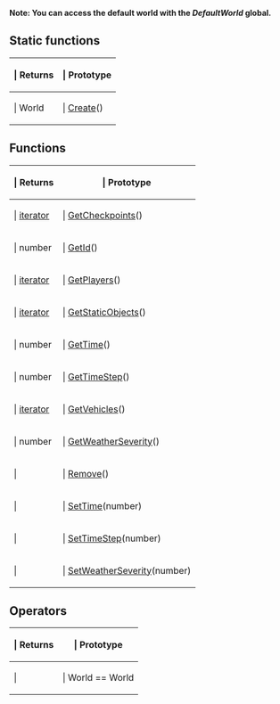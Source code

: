 '''Note: You can access the default world with the ''DefaultWorld'' global.'''

==Static functions==

{{Lua/Table_Prefix}}
{| {{Lua/Table_Header}}
!{{Lua/Column_Style/Returns_List}} | Returns
!{{Lua/Column_Style/Prototype_List}} | Prototype
|-
|{{Lua/Cell_Style/Returns_List}} | World
|{{Lua/Cell_Style/Prototype_List}} | [[Lua/Server/World/Static Functions/Create|Create]]()
|} {{Lua/Table_Suffix}}
==Functions==

{{Lua/Table_Prefix}}
{| {{Lua/Table_Header}}
!{{Lua/Column_Style/Returns_List}} | Returns
!{{Lua/Column_Style/Prototype_List}} | Prototype
|-
|{{Lua/Cell_Style/Returns_List}} | [[Lua/Tutorials/Intermediate/Iterators|iterator]]
|{{Lua/Cell_Style/Prototype_List}} | [[Lua/Server/World/Functions/GetCheckpoints|GetCheckpoints]]()
|-
|{{Lua/Cell_Style/Returns_List}} | number
|{{Lua/Cell_Style/Prototype_List}} | [[Lua/Server/World/Functions/GetId|GetId]]()
|-
|{{Lua/Cell_Style/Returns_List}} | [[Lua/Tutorials/Intermediate/Iterators|iterator]]
|{{Lua/Cell_Style/Prototype_List}} | [[Lua/Server/World/Functions/GetPlayers|GetPlayers]]()
|-
|{{Lua/Cell_Style/Returns_List}} | [[Lua/Tutorials/Intermediate/Iterators|iterator]]
|{{Lua/Cell_Style/Prototype_List}} | [[Lua/Server/World/Functions/GetStaticObjects|GetStaticObjects]]()
|-
|{{Lua/Cell_Style/Returns_List}} | number
|{{Lua/Cell_Style/Prototype_List}} | [[Lua/Server/World/Functions/GetTime|GetTime]]()
|-
|{{Lua/Cell_Style/Returns_List}} | number
|{{Lua/Cell_Style/Prototype_List}} | [[Lua/Server/World/Functions/GetTimeStep|GetTimeStep]]()
|-
|{{Lua/Cell_Style/Returns_List}} | [[Lua/Tutorials/Intermediate/Iterators|iterator]]
|{{Lua/Cell_Style/Prototype_List}} | [[Lua/Server/World/Functions/GetVehicles|GetVehicles]]()
|-
|{{Lua/Cell_Style/Returns_List}} | number
|{{Lua/Cell_Style/Prototype_List}} | [[Lua/Server/World/Functions/GetWeatherSeverity|GetWeatherSeverity]]()
|-
|{{Lua/Cell_Style/Returns_List}} | 
|{{Lua/Cell_Style/Prototype_List}} | [[Lua/Server/World/Functions/Remove|Remove]]()
|-
|{{Lua/Cell_Style/Returns_List}} | 
|{{Lua/Cell_Style/Prototype_List}} | [[Lua/Server/World/Functions/SetTime|SetTime]](number)
|-
|{{Lua/Cell_Style/Returns_List}} | 
|{{Lua/Cell_Style/Prototype_List}} | [[Lua/Server/World/Functions/SetTimeStep|SetTimeStep]](number)
|-
|{{Lua/Cell_Style/Returns_List}} | 
|{{Lua/Cell_Style/Prototype_List}} | [[Lua/Server/World/Functions/SetWeatherSeverity|SetWeatherSeverity]](number)
|} {{Lua/Table_Suffix}}

==Operators==

{{Lua/Table_Prefix}}
{| {{Lua/Table_Header}}
!{{Lua/Column_Style/Returns_List}} | Returns
!{{Lua/Column_Style/Prototype_List}} | Prototype
|-
|{{Lua/Cell_Style/Returns_List}} | 
|{{Lua/Cell_Style/Prototype_List}} | World == World
|} {{Lua/Table_Suffix}}